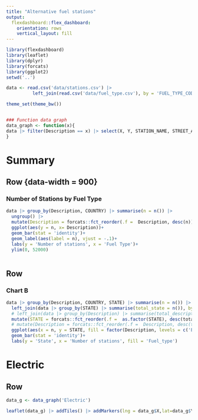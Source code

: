 ```yaml
---
title: "Alternative fuel stations"
output: 
  flexdashboard::flex_dashboard:
    orientation: rows
    vertical_layout: fill
---
```


```r
library(flexdashboard)
library(leaflet)
library(dplyr)
library(forcats)
library(ggplot2)
setwd('..')

data <- read.csv('data/stations.csv') |> 
          left_join(read.csv('data/fuel_type.csv'), by = 'FUEL_TYPE_CODE')

theme_set(theme_bw())


### Function data graph
data_graph <- function(x){
data |> filter(Description == x) |> select(X, Y, STATION_NAME, STREET_ADDRESS, CITY, STATE, STATION_PHONE)
}
```

Summary
======================================================================

Row {data-width = 900}
-----------------------------------------------------------------------

### Number of Stations by Fuel Type

```r
data |> group_by(Description, COUNTRY) |> summarise(n = n()) |> 
  ungroup() |> 
  mutate(Description = forcats::fct_reorder(.f =  Description, desc(n))) |> 
  ggplot(aes(y = n, x= Description))+
  geom_bar(stat = 'identity')+
  geom_label(aes(label = n), vjust = -.1)+
  labs(y = 'Number of stations', x = 'Fuel Type')+
  ylim(0, 52000)
  
```

Row
-----------------------------------------------------------------------

### Chart B

```r
data |> group_by(Description, COUNTRY, STATE) |> summarise(n = n()) |> 
  left_join(data |> group_by(STATE) |> summarise(total_state = n()), by = 'STATE') |> 
  # left_join(data |> group_by(Description) |> summarise(total_description = n()), by = 'Description') |> 
  mutate(STATE = forcats::fct_reorder(.f =  as.factor(STATE), desc(total_state))) |> 
  # mutate(Description = forcats::fct_reorder(.f =  Description, desc(total_description))) |> 
  ggplot(aes(x = n, y = STATE, fill = factor(Description, levels = c('Electric', 'Ethanol', 'Propane', 'Compressed Natural Gas', 'Biodiesel', 'Liquefied Natural Gas', 'Hydrogen'))))+
  geom_bar(stat = 'identity')+
  labs(y = 'State', x = 'Number of stations', fill = 'Fuel_type')

```

Electric
===========================================================================

Row
------------------------------------------------------------------------
```r
data_g <- data_graph('Electric')

leaflet(data_g) |> addTiles() |> addMarkers(lng = data_g$X,lat=data_g$Y)

```


